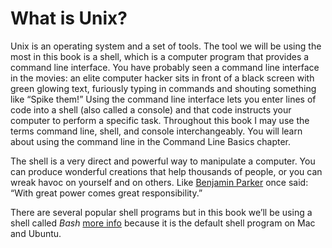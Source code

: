 # What is Unix?

Unix is an operating system and a set of tools. The tool we will be using the
most in this book is a shell, which is a computer program that provides a
command line interface. You have probably seen a command line interface in the
movies: an elite computer hacker sits in front of a black screen with green 
glowing text, furiously typing in commands and shouting something like 
"Spike them!" Using the command line interface lets you enter lines of code into
a shell (also called a console) and that code instructs your computer to
perform a specific task. Throughout this book I may use the terms command line,
shell, and console interchangeably. You will learn about using the command line
in the Command Line Basics chapter.

The shell is a very direct and powerful way to manipulate a computer. You
can produce wonderful creations that help thousands of people, or you can wreak
havoc on yourself and on others. Like
[Benjamin Parker](https://en.wikipedia.org/wiki/Uncle_Ben) once 
said: "With great power comes great responsibility."

There are several popular shell programs but in this book we'll be using a shell 
called *Bash* [more info](https://en.wikipedia.org/wiki/Bash_(Unix_shell)) because 
it is the default shell program on Mac and Ubuntu.
